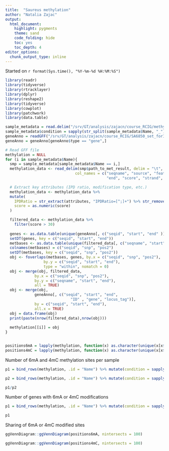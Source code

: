 ```yaml
---
title:  "Saureus methylation"
author: "Natalia Zajac"
output:
  html_document: 
    highlight: pygments
    theme: sand
    code_folding: hide
    toc: yes
    toc_depth: 4
editor_options: 
  chunk_output_type: inline
---
```


Started on `r format(Sys.time(), "%Y-%m-%d %H:%M:%S")`

```r
library(readr)
library(tidyverse)
library(rtracklayer)
library(dplyr)
library(reshape2)
library(tidyverse)
library(cowplot)
library(patchwork)
library(data.table)

sample_metadata = read.delim("/srv/GT/analysis/zajacn/course_RCIG/methylation_sample_metadata.txt")
sample_metadata$condition = sapply(str_split(sample_metadata$Name, "_"), .subset, 2)
geneAnno = readGFF("/srv/GT/analysis/zajacn/course_RCIG/SA6850_set_forIGV/SA_6850_GCA_000462955.1_ASM46295v1_genomic.gff")
geneAnno = geneAnno[geneAnno$type == "gene",]

# Read GFF file 
methylation = NULL
for (i in sample_metadata$Name){
  smp = sample_metadata[sample_metadata$Name == i,]
  methylation_data <- read_delim(smp$path_to_met_result, delim = "\t", comment = "#", 
                               col_names = c("seqname", "source", "feature", "start", 
                                             "end", "score", "strand", "phase", "attributes"))

  # Extract key attributes (IPD ratio, modification type, etc.)
  methylation_data <- methylation_data %>%
  mutate(
    IPDRatio = str_extract(attributes, "IPDRatio=[^;]+") %>% str_remove("IPDRatio=") %>% as.numeric(),
    score = as.numeric(score)
  )

  filtered_data <- methylation_data %>%
    filter(score > 30)
  
  genes <- as.data.table(unique(geneAnno[, c("seqid", "start", "end" )]))
  setDT(genes, key = c("seqid", "start", "end"))
  metbases <- as.data.table(unique(filtered_data[, c("seqname", "start", "end")]))
  colnames(metbases) = c("seqid", "snp", "pos2")
  setDT(metbases, key = c("seqid", "snp", "pos2"))
  obj <- foverlaps(metbases, genes, by.x = c("seqid", "snp", "pos2"),
                 by.y = c("seqid", "start", "end"),
                 type = "within", nomatch = 0)
  obj <- merge(obj, filtered_data,
             by.x = c("seqid", "snp", "pos2"),
             by.y = c("seqname", "start", "end"),
             all = TRUE)
  obj <- merge(obj,
             geneAnno[, c("seqid", "start", "end",
                             "ID" , "gene", "locus_tag")],
             by = c("seqid", "start", "end"),
             all.x = TRUE)
  obj = data.frame(obj)
  print(paste(nrow(filtered_data),nrow(obj)))
  
  methylation[[i]] = obj
}


positions6mA = lapply(methylation, function(x) as.character(unique(x[x$feature == "m6A",]$snp)))
positions4mC = lapply(methylation, function(x) as.character(unique(x[x$feature == "m4C",]$snp)))

```


Number of 6mA and 4mC methylation sites per sample

```r

p1 = bind_rows(methylation, .id = "Name") %>% mutate(condition = sapply(str_split(Name, "_"), .subset, 2)) %>% group_by(Name, condition, feature) %>% summarise(count = n_distinct(snp)) %>% ggplot(aes(Name, count, color = feature)) + geom_point() + facet_grid(~condition, scales = "free") + theme(axis.text.x = element_text(angle = 45,hjust = 1, vjust = 1))

p2 = bind_rows(methylation, .id = "Name") %>% mutate(condition = sapply(str_split(Name, "_"), .subset, 2)) %>% group_by(Name, condition, feature) %>% summarise(count = n_distinct(snp)) %>% ggplot(aes(condition, count, color = feature)) + geom_boxplot() 

p1/p2
```

Number of genes with 6mA or 4mC modifications

```r

p1 = bind_rows(methylation, .id = "Name") %>% mutate(condition = sapply(str_split(Name, "_"), .subset, 2)) %>% group_by(Name, condition, feature) %>% summarise(count = n_distinct(gene)) %>% ggplot(aes(condition, count, color = feature)) + geom_boxplot() 

p1
```


Sharing of 6mA or 4mC modified sites

```r

ggVennDiagram::ggVennDiagram(positions6mA, nintersects = 100)

```


```r

ggVennDiagram::ggVennDiagram(positions4mC, nintersects = 100)

```
